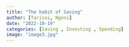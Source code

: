 ---
title: "The habit of Saving"
author: [Tarisai, Ngoni]
date: "2022-10-19"
categories: [Saving , Investing , Spending]
image: "image3.jpg"
---
